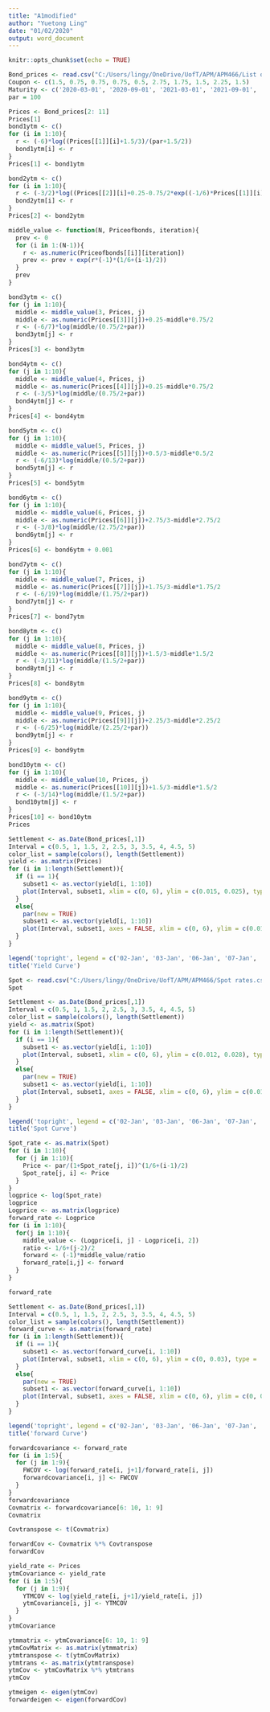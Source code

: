 ---
title: "A1modified"
author: "Yuetong Ling"
date: "01/02/2020"
output: word_document
---

```{r setup, include=FALSE}
knitr::opts_chunk$set(echo = TRUE)
```
```{r}
Bond_prices <- read.csv("C:/Users/lingy/OneDrive/UofT/APM/APM466/List of bond prices.csv")
Coupon <- c(1.5, 0.75, 0.75, 0.75, 0.5, 2.75, 1.75, 1.5, 2.25, 1.5)
Maturity <- c('2020-03-01', '2020-09-01', '2021-03-01', '2021-09-01', '2022-03-01', '2022-06-01', '2023-03-01', '2023-06-01', '2024-03-01', '2024-09-01')
par = 100
```
```{r}
Prices <- Bond_prices[2: 11]
Prices[1]
bond1ytm <- c()
for (i in 1:10){
  r <- (-6)*log((Prices[[1]][i]+1.5/3)/(par+1.5/2))
  bond1ytm[i] <- r
}
Prices[1] <- bond1ytm

bond2ytm <- c()
for (i in 1:10){
  r <- (-3/2)*log((Prices[[2]][i]+0.25-0.75/2*exp((-1/6)*Prices[[1]][i]))/(0.75/2+par))
  bond2ytm[i] <- r
}
Prices[2] <- bond2ytm

middle_value <- function(N, Priceofbonds, iteration){
  prev <- 0
  for (i in 1:(N-1)){
    r <- as.numeric(Priceofbonds[[i]][iteration])
    prev <- prev + exp(r*(-1)*(1/6+(i-1)/2))
  }
  prev
}

bond3ytm <- c()
for (j in 1:10){
  middle <- middle_value(3, Prices, j)
  middle <- as.numeric(Prices[[3]][j])+0.25-middle*0.75/2
  r <- (-6/7)*log(middle/(0.75/2+par))
  bond3ytm[j] <- r
}
Prices[3] <- bond3ytm

bond4ytm <- c()
for (j in 1:10){
  middle <- middle_value(4, Prices, j)
  middle <- as.numeric(Prices[[4]][j])+0.25-middle*0.75/2
  r <- (-3/5)*log(middle/(0.75/2+par))
  bond4ytm[j] <- r
}
Prices[4] <- bond4ytm

bond5ytm <- c()
for (j in 1:10){
  middle <- middle_value(5, Prices, j)
  middle <- as.numeric(Prices[[5]][j])+0.5/3-middle*0.5/2
  r <- (-6/13)*log(middle/(0.5/2+par))
  bond5ytm[j] <- r
}
Prices[5] <- bond5ytm

bond6ytm <- c()
for (j in 1:10){
  middle <- middle_value(6, Prices, j)
  middle <- as.numeric(Prices[[6]][j])+2.75/3-middle*2.75/2
  r <- (-3/8)*log(middle/(2.75/2+par))
  bond6ytm[j] <- r
}
Prices[6] <- bond6ytm + 0.001

bond7ytm <- c()
for (j in 1:10){
  middle <- middle_value(7, Prices, j)
  middle <- as.numeric(Prices[[7]][j])+1.75/3-middle*1.75/2
  r <- (-6/19)*log(middle/(1.75/2+par))
  bond7ytm[j] <- r
}
Prices[7] <- bond7ytm

bond8ytm <- c()
for (j in 1:10){
  middle <- middle_value(8, Prices, j)
  middle <- as.numeric(Prices[[8]][j])+1.5/3-middle*1.5/2
  r <- (-3/11)*log(middle/(1.5/2+par))
  bond8ytm[j] <- r
}
Prices[8] <- bond8ytm

bond9ytm <- c()
for (j in 1:10){
  middle <- middle_value(9, Prices, j)
  middle <- as.numeric(Prices[[9]][j])+2.25/3-middle*2.25/2
  r <- (-6/25)*log(middle/(2.25/2+par))
  bond9ytm[j] <- r
}
Prices[9] <- bond9ytm

bond10ytm <- c()
for (j in 1:10){
  middle <- middle_value(10, Prices, j)
  middle <- as.numeric(Prices[[10]][j])+1.5/3-middle*1.5/2
  r <- (-3/14)*log(middle/(1.5/2+par))
  bond10ytm[j] <- r
}
Prices[10] <- bond10ytm
Prices
```
```{r}
Settlement <- as.Date(Bond_prices[,1])
Interval = c(0.5, 1, 1.5, 2, 2.5, 3, 3.5, 4, 4.5, 5)
color_list = sample(colors(), length(Settlement))
yield <- as.matrix(Prices)
for (i in 1:length(Settlement)){
  if (i == 1){
    subset1 <- as.vector(yield[i, 1:10])
    plot(Interval, subset1, xlim = c(0, 6), ylim = c(0.015, 0.025), type = 'l', xlab = 'Maturity(Years)', ylab = 'Yield', col = color_list[i])
  }
  else{
    par(new = TRUE)
    subset1 <- as.vector(yield[i, 1:10])
    plot(Interval, subset1, axes = FALSE, xlim = c(0, 6), ylim = c(0.015, 0.025), type = 'l', xlab = 'Maturity(Years)', ylab = 'Yield', col = color_list[i])
  }
}

legend('topright', legend = c('02-Jan', '03-Jan', '06-Jan', '07-Jan', '08-Jan', '09-Jan', '10-Jan', '13-Jan', '14-Jan', '15-Jan'), col = color_list, pch = 16, cex = 0.75)
title('Yield Curve')
```
```{r}
Spot <- read.csv("C:/Users/lingy/OneDrive/UofT/APM/APM466/Spot rates.csv")
Spot
```
```{r}
Settlement <- as.Date(Bond_prices[,1])
Interval = c(0.5, 1, 1.5, 2, 2.5, 3, 3.5, 4, 4.5, 5)
color_list = sample(colors(), length(Settlement))
yield <- as.matrix(Spot)
for (i in 1:length(Settlement)){
  if (i == 1){
    subset1 <- as.vector(yield[i, 1:10])
    plot(Interval, subset1, xlim = c(0, 6), ylim = c(0.012, 0.028), type = 'l', xlab = 'Maturity(Years)', ylab = 'Spot rate', col = color_list[i])
  }
  else{
    par(new = TRUE)
    subset1 <- as.vector(yield[i, 1:10])
    plot(Interval, subset1, axes = FALSE, xlim = c(0, 6), ylim = c(0.012, 0.028), type = 'l', xlab = 'Maturity(Years)', ylab = 'Spot rate', col = color_list[i])
  }
}

legend('topright', legend = c('02-Jan', '03-Jan', '06-Jan', '07-Jan', '08-Jan', '09-Jan', '10-Jan', '13-Jan', '14-Jan', '15-Jan'), col = color_list, pch = 16, cex = 0.75)
title('Spot Curve')
```
```{r}
Spot_rate <- as.matrix(Spot)
for (i in 1:10){
  for (j in 1:10){
    Price <- par/(1+Spot_rate[j, i])^(1/6+(i-1)/2)
    Spot_rate[j, i] <- Price
  }
}
logprice <- log(Spot_rate)
logprice
Logprice <- as.matrix(logprice)
forward_rate <- Logprice
for (i in 1:10){
  for(j in 1:10){
    middle_value <- (Logprice[i, j] - Logprice[i, 2])
    ratio <- 1/6+(j-2)/2
    forward <- (-1)*middle_value/ratio
    forward_rate[i,j] <- forward
  }
}

forward_rate
```
```{r}
Settlement <- as.Date(Bond_prices[,1])
Interval = c(0.5, 1, 1.5, 2, 2.5, 3, 3.5, 4, 4.5, 5)
color_list = sample(colors(), length(Settlement))
forward_curve <- as.matrix(forward_rate)
for (i in 1:length(Settlement)){
  if (i == 1){
    subset1 <- as.vector(forward_curve[i, 1:10])
    plot(Interval, subset1, xlim = c(0, 6), ylim = c(0, 0.03), type = 'l', xlab = 'Maturity(Years)', ylab = 'forward rate', col = color_list[i])
  }
  else{
    par(new = TRUE)
    subset1 <- as.vector(forward_curve[i, 1:10])
    plot(Interval, subset1, axes = FALSE, xlim = c(0, 6), ylim = c(0, 0.03), type = 'l', xlab = 'Maturity(Years)', ylab = 'forward rate', col = color_list[i])
  }
}

legend('topright', legend = c('02-Jan', '03-Jan', '06-Jan', '07-Jan', '08-Jan', '09-Jan', '10-Jan', '13-Jan', '14-Jan', '15-Jan'), col = color_list, pch = 16, cex = 0.75)
title('forward Curve')
```
```{r}
forwardcovariance <- forward_rate
for (i in 1:5){
  for (j in 1:9){
    FWCOV <- log(forward_rate[i, j+1]/forward_rate[i, j])
    forwardcovariance[i, j] <- FWCOV
  }
}
forwardcovariance
Covmatrix <- forwardcovariance[6: 10, 1: 9]
Covmatrix

Covtranspose <- t(Covmatrix)

forwardCov <- Covmatrix %*% Covtranspose
forwardCov
```
```{r}
yield_rate <- Prices
ytmCovariance <- yield_rate
for (i in 1:5){
  for (j in 1:9){
    YTMCOV <- log(yield_rate[i, j+1]/yield_rate[i, j])
    ytmCovariance[i, j] <- YTMCOV
  }
}
ytmCovariance

ytmmatrix <- ytmCovariance[6: 10, 1: 9]
ytmCovMatrix <- as.matrix(ytmmatrix)
ytmtranspose <- t(ytmCovMatrix)
ytmtrans <- as.matrix(ytmtranspose)
ytmCov <- ytmCovMatrix %*% ytmtrans
ytmCov
```
```{r}
ytmeigen <- eigen(ytmCov)
forwardeigen <- eigen(forwardCov)
```
